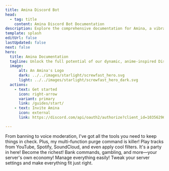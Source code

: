```yaml
---
title: Amina Discord Bot
head:
  - tag: title
    content: Amina Discord Bot Documentation
description: Explore the comprehensive documentation for Amina, a vibrant and multifaceted Discord bot.
template: splash
editUrl: false
lastUpdated: false
next: false
hero:
  title: Amina Documentation
  tagline: Unlock the full potential of our dynamic, anime-inspired Discord companion.
  image:
      alt: An Amina's Logo
      dark: ../../images/starlight/screwfast_hero.svg
      light: ../../images/starlight/screwfast_hero_dark.svg
  actions:
    - text: Get started
      icon: right-arrow
      variant: primary
      link: /guides/start/
    - text: Invite Amina
      icon: external
      link: https://discord.com/api/oauth2/authorize?client_id=1035629678632915055

---
```



<CardGrid stagger>
  <Card title="Powerful Moderation" icon="tabler:shield-cog">
    From banning to voice moderation, I've got all the tools you need to keep things in check. Plus, my multi-function purge command is killer!
  </Card>

  <Card title="Lossless Music" icon="ic:round-headset">
    Play tracks from YouTube, Spotify, SoundCloud, and even apply cool filters. It's a party in here!
  </Card>

  <Card title="Economy System" icon="solar:chat-round-money-broken">
    Become the richest! Bank commands, gambling, and more—your server's own economy!
  </Card>

  <Card title="Advanced Dashboard" icon="material-symbols:display-settings-outline">
    Manage everything easily! Tweak your server settings and make everything fit just right.
  </Card>
</CardGrid>
